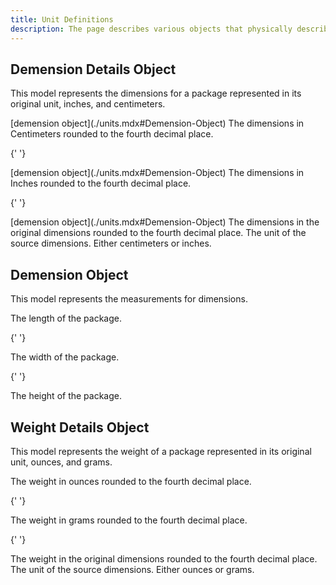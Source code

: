 ```yaml
---
title: Unit Definitions
description: The page describes various objects that physically describe a package.
---
```


## Demension Details Object

This model represents the dimensions for a package represented in its original unit, inches, and centimeters.

<Reference>
  <Field name="dimensions_in_centimeters" nullable={false}>
    <Type>
      [demension object](./units.mdx#Demension-Object)
    </Type>
    <Description>
      The dimensions in Centimeters rounded to the fourth decimal place.
    </Description>
  </Field>

{' '}

<Field name="dimensions_in_inches" nullable={false}>
  <Type>[demension object](./units.mdx#Demension-Object)</Type>
  <Description>
    The dimensions in Inches rounded to the fourth decimal place.
  </Description>
</Field>

{' '}

<Field name="source_dimensions" nullable={false}>
  <Type>[demension object](./units.mdx#Demension-Object)</Type>
  <Description>
    The dimensions in the original dimensions rounded to the fourth decimal
    place.
  </Description>
</Field>

  <Field name="source_dimensions_unit" type="string" nullable={false}>
    <Description>
      The unit of the source dimensions. Either centimeters or inches.
    </Description>
  </Field>
</Reference>

## Demension Object

This model represents the measurements for dimensions.

<Reference>
  <Field name="length" type="number" nullable={false}>
    <Description>
      The length of the package.
    </Description>
  </Field>

{' '}

<Field name="width" type="number" nullable={false}>
  <Description>The width of the package.</Description>
</Field>

{' '}

<Field name="height" type="number" nullable={false}>
  <Description>The height of the package.</Description>
</Field>

</Reference>

## Weight Details Object

This model represents the weight of a package represented in its original unit, ounces, and grams.

<Reference>
  <Field name="weight_in_ounces" type="number" nullable={false}>
    <Description>
      The weight in ounces rounded to the fourth decimal place.
    </Description>
  </Field>

{' '}

<Field name="weight_in_grams" type="number" nullable={false}>
  <Description>
    The weight in grams rounded to the fourth decimal place.
  </Description>
</Field>

{' '}

<Field name="source_weight" type="number" nullable={false}>
  <Description>
    The weight in the original dimensions rounded to the fourth decimal place.
  </Description>
</Field>

  <Field name="source_weight_unit" type="string" nullable={false}>
    <Description>
      The unit of the source dimensions. Either ounces or grams.
    </Description>
  </Field>
</Reference>
